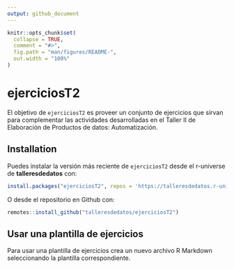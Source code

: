 ```yaml
---
output: github_document
---
```


<!-- README.md is generated from README.Rmd. Please edit that file -->

```r
knitr::opts_chunk$set(
  collapse = TRUE,
  comment = "#>",
  fig.path = "man/figures/README-",
  out.width = "100%"
)
```

# ejerciciosT2

<!-- badges: start -->
<!-- badges: end -->

El objetivo de `ejerciciosT2` es proveer un conjunto de ejercicios que sirvan para complementar las actividades desarrolladas en el Taller II de Elaboración de Productos de datos: Automatización.

## Installation

Puedes instalar la versión más reciente de `ejerciciosT2` desde el r-universe de **talleresdedatos** con:

``` r
install.packages("ejerciciosT2", repos = 'https://talleresdedatos.r-universe.dev')
```

O desde el repositorio en Github con:

``` r
remotes::install_github("talleresdedatos/ejerciciosT2")
```

## Usar una plantilla de ejercicios

Para usar una plantilla de ejercicios crea un nuevo archivo R Markdown seleccionando la plantilla correspondiente.
